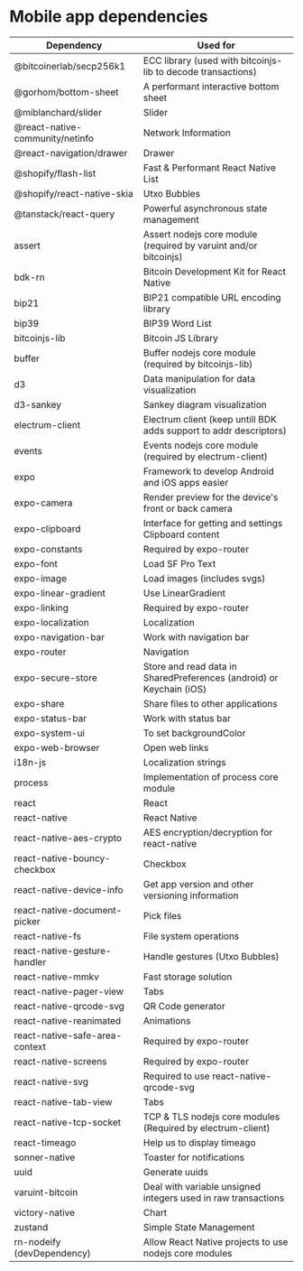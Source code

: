 # Mobile app dependencies

| Dependency                      | Used for                                                             |
| ------------------------------- | -------------------------------------------------------------------- |
| @bitcoinerlab/secp256k1         | ECC library (used with bitcoinjs-lib to decode transactions)         |
| @gorhom/bottom-sheet            | A performant interactive bottom sheet                                |
| @miblanchard/slider             | Slider                                                               |
| @react-native-community/netinfo | Network Information                                                  |
| @react-navigation/drawer        | Drawer                                                               |
| @shopify/flash-list             | Fast & Performant React Native List                                  |
| @shopify/react-native-skia      | Utxo Bubbles                                                         |
| @tanstack/react-query           | Powerful asynchronous state management                               |
| assert                          | Assert nodejs core module (required by varuint and/or bitcoinjs)     |
| bdk-rn                          | Bitcoin Development Kit for React Native                             |
| bip21                           | BIP21 compatible URL encoding library                                |
| bip39                           | BIP39 Word List                                                      |
| bitcoinjs-lib                   | Bitcoin JS Library                                                   |
| buffer                          | Buffer nodejs core module (required by bitcoinjs-lib)                |
| d3                              | Data manipulation for data visualization                             |
| d3-sankey                       | Sankey diagram visualization                                         |
| electrum-client                 | Electrum client (keep untill BDK adds support to addr descriptors)   |
| events                          | Events nodejs core module (required by electrum-client)              |
| expo                            | Framework to develop Android and iOS apps easier                     |
| expo-camera                     | Render preview for the device's front or back camera                 |
| expo-clipboard                  | Interface for getting and settings Clipboard content                 |
| expo-constants                  | Required by expo-router                                              |
| expo-font                       | Load SF Pro Text                                                     |
| expo-image                      | Load images (includes svgs)                                          |
| expo-linear-gradient            | Use LinearGradient                                                   |
| expo-linking                    | Required by expo-router                                              |
| expo-localization               | Localization                                                         |
| expo-navigation-bar             | Work with navigation bar                                             |
| expo-router                     | Navigation                                                           |
| expo-secure-store               | Store and read data in SharedPreferences (android) or Keychain (iOS) |
| expo-share                      | Share files to other applications                                    |
| expo-status-bar                 | Work with status bar                                                 |
| expo-system-ui                  | To set backgroundColor                                               |
| expo-web-browser                | Open web links                                                       |
| i18n-js                         | Localization strings                                                 |
| process                         | Implementation of process core module                                |
| react                           | React                                                                |
| react-native                    | React Native                                                         |
| react-native-aes-crypto         | AES encryption/decryption for react-native                           |
| react-native-bouncy-checkbox    | Checkbox                                                             |
| react-native-device-info        | Get app version and other versioning information                     |
| react-native-document-picker    | Pick files                                                           |
| react-native-fs                 | File system operations                                               |
| react-native-gesture-handler    | Handle gestures (Utxo Bubbles)                                       |
| react-native-mmkv               | Fast storage solution                                                |
| react-native-pager-view         | Tabs                                                                 |
| react-native-qrcode-svg         | QR Code generator                                                    |
| react-native-reanimated         | Animations                                                           |
| react-native-safe-area-context  | Required by expo-router                                              |
| react-native-screens            | Required by expo-router                                              |
| react-native-svg                | Required to use react-native-qrcode-svg                              |
| react-native-tab-view           | Tabs                                                                 |
| react-native-tcp-socket         | TCP & TLS nodejs core modules (Required by electrum-client)          |
| react-timeago                   | Help us to display timeago                                           |
| sonner-native                   | Toaster for notifications                                            |
| uuid                            | Generate uuids                                                       |
| varuint-bitcoin                 | Deal with variable unsigned integers used in raw transactions        |
| victory-native                  | Chart                                                                |
| zustand                         | Simple State Management                                              |
| rn-nodeify (devDependency)      | Allow React Native projects to use nodejs core modules               |
